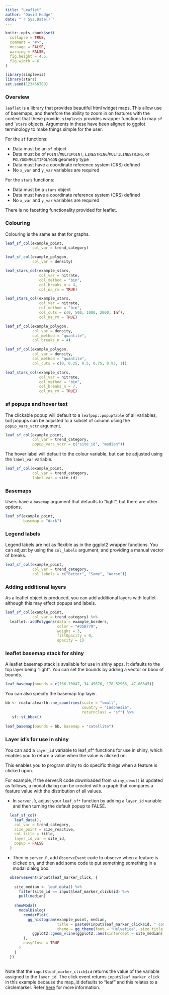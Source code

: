 ```yaml
---
title: "Leaflet"
author: "David Hodge"
date: "`r Sys.Date()`"
---
```


```r
knitr::opts_chunk$set(
  collapse = TRUE,
  comment = "#>",
  message = FALSE,
  warning = FALSE,
  fig.height = 4.5, 
  fig.width = 6
)
```

```r
library(simplevis)
library(stars)
set.seed(123456789)
```

### Overview

`leaflet` is a library that provides beautiful html widget maps. This allow use of basemaps, and therefore the ability to zoom in on features with the context that these provide. `simplevis` provides wrapper functions to map `sf` and ``stars` objects. Arguments in these have been aligned to ggplot terminology to make things simple for the user.

For the `sf` functions:

* Data must be an `sf` object 
* Data must be of `POINT`/`MULTIPOINT`, `LINESTRING`/`MULTILINESTRING`, or `POLYGON`/`MULTIPOLYGON` geometry type
* Data must have a coordinate reference system (CRS) defined
* No `x_var` and `y_var` variables are required

For the `stars` functions:

* Data must be a `stars` object 
* Data must have a coordinate reference system (CRS) defined
* No `x_var` and `y_var` variables are required

There is no facetting functionality provided for leaflet.

### Colouring 

Colouring is the same as that for graphs.

```r
leaf_sf_col(example_point, 
            col_var = trend_category)
```

```r
leaf_sf_col(example_polygon,  
            col_var = density)
```

```r
leaf_stars_col(example_stars, 
               col_var = nitrate, 
               col_method = "bin", 
               col_breaks_n = 4, 
               col_na_rm = TRUE)
```

```r
leaf_stars_col(example_stars, 
               col_var = nitrate, 
               col_method = "bin", 
               col_cuts = c(0, 500, 1000, 2000, Inf), 
               col_na_rm = TRUE)
```

```r
leaf_sf_col(example_polygon, 
            col_var = density, 
            col_method = "quantile", 
            col_breaks_n = 4)
```


```r
leaf_sf_col(example_polygon, 
            col_var = density, 
            col_method = "quantile", 
            col_cuts = c(0, 0.25, 0.5, 0.75, 0.95, 1))
```


```r
leaf_stars_col(example_stars, 
               col_var = nitrate, 
               col_method = "bin", 
               col_breaks_n = 7, 
               col_na_rm = TRUE)
```

### sf popups and hover text

The clickable popup will default to a `leafpop::popupTable` of all variables, but popups can be adjusted to a subset of column using the `popup_vars_vctr` argument.

```r
leaf_sf_col(example_point, 
            col_var = trend_category, 
            popup_vars_vctr = c("site_id", "median"))
```

The hover label will default to the colour variable, but can be adjusted using the `label_var` variable. 

```r
leaf_sf_col(example_point, 
            col_var = trend_category, 
            label_var = site_id)
```

### Basemaps

Users have a `basemap` argument that defaults to "light", but there are other options.

```r
leaf_sf(example_point, 
        basemap = "dark")
```

### Legend labels

Legend labels are not as flexible as in the ggplot2 wrapper functions. You can adjust by using the `col_labels` argument, and providing a manual vector of breaks. 

```r
leaf_sf_col(example_point, 
            col_var = trend_category, 
            col_labels = c("Better", "Same", "Worse"))
```

### Adding additional layers

As a leaflet object is produced, you can add additional layers with leaflet - although this may effect popups and labels.

```r
leaf_sf_col(example_point, 
            col_var = trend_category) %>% 
  leaflet::addPolygons(data = example_borders, 
                       color = "#35B779", 
                       weight = 3, 
                       fillOpacity = 0, 
                       opacity = 1)
```

### leaflet basemap stack for shiny

A leaflet basemap stack is available for use in shiny apps. It defaults to the top layer being "light". You can set the bounds by adding a vector or bbox of bounds.

```r
leaf_basemap(bounds = c(166.70047,-34.45676, 178.52966,-47.06345))
```

You can also specify the basemap top layer.

```r
bb <- rnaturalearth::ne_countries(scale = "small", 
                                  country = "Indonesia", 
                                  returnclass = "sf") %>% 
   sf::st_bbox() 
 
leaf_basemap(bounds = bb, basemap = "satellite") 
```

### Layer id's for use in shiny

You can add a `layer_id` variable to leaf_sf* functions for use in shiny, which enables you to return a value when the value is clicked on.

This enables you to program shiny to do specific things when a feature is clicked upon.

For example, if the server.R code downloaded from `shiny_demo()` is updated as follows, a modal dialog can be created with a graph that compares a feature value with the distribution of all values. 

* In `server.R`, adjust your `leaf_sf*` function by adding a `layer_id` variable and then turning the default popup to FALSE.

```r
  leaf_sf_col(
    leaf_data(),
    col_var = trend_category,
    size_point = size_reactive,
    col_title = title, 
    layer_id_var = site_id,
    popup = FALSE
  )

```

* Then in `server.R`, add `ObserveEvent` code to observe when a feature is clicked on, and then add some code to put something something in a modal dialog box. 

```r
  observeEvent(input$leaf_marker_click, {
    
    site_median <- leaf_data() %>% 
      filter(site_id == input$leaf_marker_click$id) %>% 
      pull(median)
    
    showModal(
      modalDialog(
        renderPlot(
          gg_histogram(example_point, median, 
                       title = paste0(input$leaf_marker_click$id, " compared to all sites"), 
                       theme = gg_theme(font = "Helvetica", size_title = 16,  size_body = 15, gridlines_h = T)) +
            ggplot2::geom_vline(ggplot2::aes(xintercept = site_median), col = "red")
        ),
        easyClose = TRUE
      )
    )
  })
  
```

Note that the `input$leaf_marker_click$id` returns the value of the variable assigned to the `layer_id`. The click event returns `input$leaf_marker_click` in this example because the map_id defaults to "leaf" and this relates to a circlemarker. Refer [here](https://rstudio.github.io/leaflet/shiny.html) for more information.
